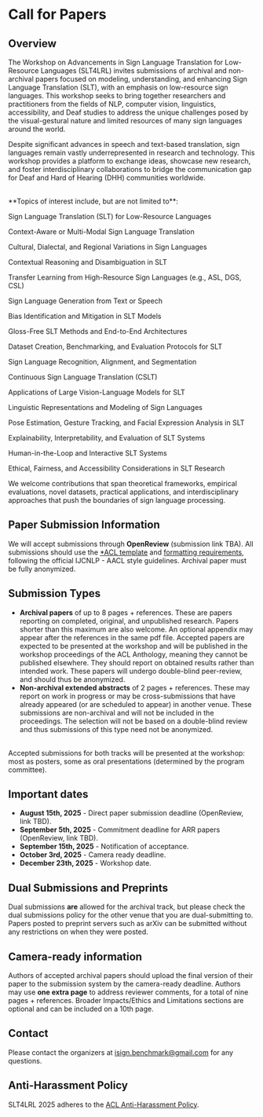 # Call for Papers

## Overview

The Workshop on Advancements in Sign Language Translation for Low-Resource Languages (SLT4LRL) invites submissions of archival and non-archival papers focused on modeling, understanding, and enhancing Sign Language Translation (SLT), with an emphasis on low-resource sign languages. This workshop seeks to bring together researchers and practitioners from the fields of NLP, computer vision, linguistics, accessibility, and Deaf studies to address the unique challenges posed by the visual-gestural nature and limited resources of many sign languages around the world.

Despite significant advances in speech and text-based translation, sign languages remain vastly underrepresented in research and technology. This workshop provides a platform to exchange ideas, showcase new research, and foster interdisciplinary collaborations to bridge the communication gap for Deaf and Hard of Hearing (DHH) communities worldwide.

<br/>
**Topics of interest include, but are not limited to**:

Sign Language Translation (SLT) for Low-Resource Languages

Context-Aware or Multi-Modal Sign Language Translation

Cultural, Dialectal, and Regional Variations in Sign Languages

Contextual Reasoning and Disambiguation in SLT

Transfer Learning from High-Resource Sign Languages (e.g., ASL, DGS, CSL)

Sign Language Generation from Text or Speech

Bias Identification and Mitigation in SLT Models

Gloss-Free SLT Methods and End-to-End Architectures

Dataset Creation, Benchmarking, and Evaluation Protocols for SLT

Sign Language Recognition, Alignment, and Segmentation

Continuous Sign Language Translation (CSLT)

Applications of Large Vision-Language Models for SLT

Linguistic Representations and Modeling of Sign Languages

Pose Estimation, Gesture Tracking, and Facial Expression Analysis in SLT

Explainability, Interpretability, and Evaluation of SLT Systems

Human-in-the-Loop and Interactive SLT Systems

Ethical, Fairness, and Accessibility Considerations in SLT Research

We welcome contributions that span theoretical frameworks, empirical evaluations, novel datasets, practical applications, and interdisciplinary approaches that push the boundaries of sign language processing.

## Paper Submission Information

We will accept submissions through **OpenReview** (submission link TBA).
All submissions should use the [*ACL template](https://www.overleaf.com/latex/templates/association-for-computational-linguistics-acl-conference/jvxskxpnznfj) and [formatting requirements](https://acl-org.github.io/ACLPUB/formatting.html), following the official IJCNLP - AACL style guidelines. Archival paper must be fully anonymized.

## Submission Types
- **Archival papers** of up to 8 pages + references. These are papers reporting on completed, original, and unpublished research. Papers shorter than this maximum are also welcome. An optional appendix may appear after the references in the same pdf file. Accepted papers are expected to be presented at the workshop and will be published in the workshop proceedings of the ACL Anthology, meaning they cannot be published elsewhere. They should report on obtained results rather than intended work. These papers will undergo double-blind peer-review, and should thus be anonymized.
- **Non-archival extended abstracts** of 2 pages + references. These may report on work in progress or may be cross-submissions that have already appeared (or are scheduled to appear) in another venue. These submissions are non-archival and will not be included in the proceedings. The selection will not be based on a double-blind review and thus submissions of this type need not be anonymized. 
<br/>
Accepted submissions for both tracks will be presented at the workshop: most as posters, some as oral presentations (determined by the program committee).

## Important dates

- **August 15th, 2025** - Direct paper submission deadline (OpenReview, link TBD).
- **September 5th, 2025** - Commitment deadline for ARR papers (OpenReview, link TBD).
- **September 15th, 2025** - Notification of acceptance.
- **October 3rd, 2025** - Camera ready deadline.
- **December 23th, 2025** - Workshop date.

## Dual Submissions and Preprints

Dual submissions **are** allowed for the archival track, but please check the dual submissions policy for the other venue that you are dual-submitting to. Papers posted to preprint servers such as arXiv can be submitted without any restrictions on when they were posted.

## Camera-ready information
Authors of accepted archival papers should upload the final version of their paper to the submission system by the camera-ready deadline. Authors may use **one extra page** to address reviewer comments, for a total of nine pages + references. Broader Impacts/Ethics and Limitations sections are optional and can be included on a 10th page.

## Contact
Please contact the organizers at <a href="mailto:isign.benchmark@gmail.com">isign.benchmark@gmail.com</a> for any questions.

## Anti-Harassment Policy
SLT4LRL 2025 adheres to the [ACL Anti-Harassment Policy](https://www.aclweb.org/adminwiki/index.php/Anti-Harassment_Policy).
